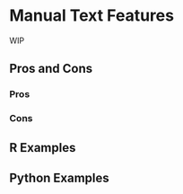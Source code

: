 # Manual Text Features {#sec-text-manual}

WIP

## Pros and Cons

### Pros

### Cons

## R Examples

## Python Examples

